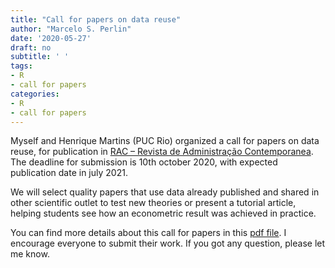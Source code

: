 ```yaml
---
title: "Call for papers on data reuse"
author: "Marcelo S. Perlin"
date: '2020-05-27'
draft: no
subtitle: ' '
tags:
- R
- call for papers
categories:
- R
- call for papers
---
```


Myself and Henrique Martins (PUC Rio) organized a call for papers on data reuse, for publication in [RAC -- Revista de Administração Contemporanea](https://rac.anpad.org.br/index.php/rac).  The deadline for submission is 10th october 2020, with expected publication date in july 2021.

We will select quality papers that use data already published and shared in other scientific outlet to test new theories or present a tutorial article, helping students see how an econometric result was achieved in practice. 

You can find more details about this call for papers in this [pdf file](/blog/files/CALL FOR PAPERS_RAC_2021_Data Reuse.pdf). I encourage everyone to submit their work. If you got any question, please let me know.



